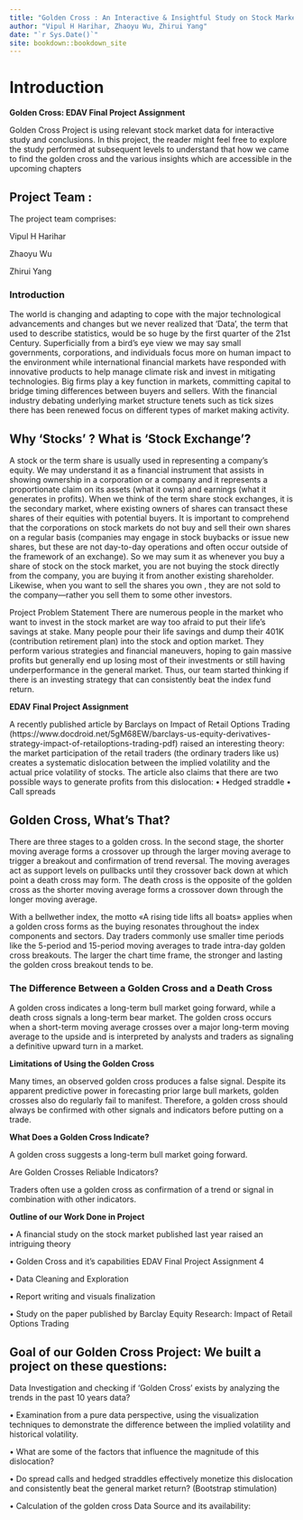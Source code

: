 ```yaml
--- 
title: "Golden Cross : An Interactive & Insightful Study on Stock Market"
author: "Vipul H Harihar, Zhaoyu Wu, Zhirui Yang"
date: "`r Sys.Date()`"
site: bookdown::bookdown_site
---
```


# Introduction

**Golden Cross: EDAV Final Project Assignment**

Golden Cross Project is using relevant stock market data for interactive study and conclusions. In this project, the reader might feel free to explore the study performed at subsequent levels to understand that how we came to find the golden cross and the various insights which are accessible in the upcoming chapters

## Project Team : 

The project team comprises:

Vipul H Harihar

Zhaoyu Wu 

Zhirui Yang 

### Introduction

The world is changing and adapting to cope with the major technological advancements and changes but we never realized that ‘Data’, the term that used to describe statistics, would be so huge by the first quarter of the 21st Century. Superficially from a bird's eye view we may say small governments, corporations, and individuals focus more on human impact to the environment while international financial markets have responded with innovative products to help manage climate risk and invest in mitigating technologies. Big firms play a key function in markets, committing capital to bridge timing differences between buyers and sellers. With the financial industry debating underlying market structure tenets such as tick sizes there has been renewed focus on different types of market making activity.

## Why ‘Stocks’ ? What is ‘Stock Exchange’? 
A stock or the term share is usually used in representing a company's equity. We may understand it as a financial instrument that assists in showing ownership in a corporation or a company and it represents a proportionate claim on its assets (what it owns) and earnings (what it generates in profits). When we think of the term share stock exchanges, it is the secondary market, where existing owners of shares can transact these shares of their equities with potential buyers. It is important to comprehend that the corporations on stock markets do not buy and sell their own shares on a regular basis (companies may engage in stock buybacks or issue new shares, but these are not day-to-day operations and often occur outside of the framework of an exchange). So we may sum it as whenever you buy a share of stock on the stock market, you are not buying the stock directly from the company, you are buying it from another existing shareholder. Likewise, when you want to sell the shares you own , they are not sold to the company—rather you sell them to some other investors.

Project Problem Statement There are numerous people in the market who want to invest in the stock market are way too afraid to put their life’s savings at stake. Many people pour their life savings and dump their 401K (contribution retirement plan) into the stock and option market. They perform various strategies and financial maneuvers, hoping to gain massive profits but generally end up losing most of their investments or still having underperformance in the general market. Thus, our team started thinking if there is an investing strategy that can consistently beat the index fund return.

**EDAV Final Project Assignment**

A recently published article by Barclays on Impact of Retail Options Trading (https://www.docdroid.net/5gM68EW/barclays-us-equity-derivatives-strategy-impact-of-retailoptions-trading-pdf) raised an interesting theory: the market participation of the retail traders (the ordinary traders like us) creates a systematic dislocation between the implied volatility and the actual price volatility of stocks. The article also claims that there are two possible ways to generate profits from this dislocation: • Hedged straddle • Call spreads

##  Golden Cross, What's That?

There are three stages to a golden cross. In the second stage, the shorter moving average forms a crossover up through the larger moving average to trigger a breakout and confirmation of trend reversal. The moving averages act as support levels on pullbacks until they crossover back down at which point a death cross may form. The death cross is the opposite of the golden cross as the shorter moving average forms a crossover down through the longer moving average.

With a bellwether index, the motto «A rising tide lifts all boats» applies when a golden cross forms as the buying resonates throughout the index components and sectors. Day traders commonly use smaller time periods like the 5-period and 15-period moving averages to trade intra-day golden cross breakouts. The larger the chart time frame, the stronger and lasting the golden cross breakout tends to be.

### The Difference Between a Golden Cross and a Death Cross

A golden cross indicates a long-term bull market going forward, while a death cross signals a long-term bear market. The golden cross occurs when a short-term moving average crosses over a major long-term moving average to the upside and is interpreted by analysts and traders as signaling a definitive upward turn in a market.

**Limitations of Using the Golden Cross**

Many times, an observed golden cross produces a false signal. Despite its apparent predictive power in forecasting prior large bull markets, golden crosses also do regularly fail to manifest. Therefore, a golden cross should always be confirmed with other signals and indicators before putting on a trade.

**What Does a Golden Cross Indicate?**

A golden cross suggests a long-term bull market going forward.

Are Golden Crosses Reliable Indicators?

Traders often use a golden cross as confirmation of a trend or signal in combination with other indicators.

**Outline of our Work Done in Project**

• A financial study on the stock market published last year raised an intriguing theory 

• Golden Cross and it’s capabilities EDAV Final Project Assignment 4 

• Data Cleaning and Exploration

• Report writing and visuals finalization 

• Study on the paper published by Barclay Equity Research: Impact of Retail Options Trading

##  Goal of our Golden Cross Project: We built a project on these questions:

Data Investigation and checking if ‘Golden Cross’ exists by analyzing the trends in the past 10 years data?

• Examination from a pure data perspective, using the visualization techniques to demonstrate the difference between the implied volatility and historical volatility.

• What are some of the factors that influence the magnitude of this dislocation?

• Do spread calls and hedged straddles effectively monetize this dislocation and consistently beat the general market return? (Bootstrap stimulation)

• Calculation of the golden cross Data Source and its availability: 
